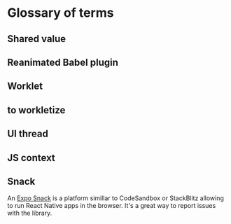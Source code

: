 # Glossary of terms

## Shared value

## Reanimated Babel plugin

## Worklet

## to workletize

## UI thread

## JS context

## Snack

An [Expo Snack](https://snack.expo.dev/) is a platform simillar to CodeSandbox or StackBlitz allowing to run React Native apps in the browser. It's a great way to report issues with the library.

